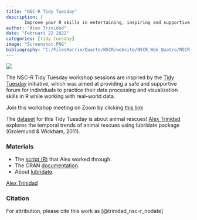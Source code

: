 ```yaml
---
title: "NSC-R Tidy Tuesday"
description: |
       Improve your R skills in entertaining, inspiring and supportive sessions moderated by your own colleagues.
author: "Alex Trinidad"
date: "Februari 22 2022"
categories: [tidy tuesday]
image: "Screenshot.PNG"
bibliography: "C:/FilesHarrie/Quarto/NSCR/website/NSCR_Web_Quatro/NSCR_Blog_Quarto/references/references.bib"
---
```


![](Screenshot.PNG)

The NSC-R Tidy Tuesday workshop sessions are inspired by the [Tidy Tuesday](https://www.tidytuesday.com/) initiative, which was aimed at providing a safe and supportive forum for individuals to practice their data processing and visualization skills in R while working with real-world data.

Join this workshop meeting on Zoom by clicking [this link](https://us02web.zoom.us/j/84912367177?pwd=cElFYmZ4ckNidSs4QzdvdUQ4M2tlUT09)

The [dataset](https://github.com/rfordatascience/tidytuesday/tree/master/data/2021/2021-06-29) for this Tidy Tuesday is about animal rescues! [Alex Trinidad](https://twitter.com/atrinidad_psi) explores the temporal trends of animal rescues using lubridate package (Grolemund & Wickham, 2011).

### Materials

-   The [script (R)](https://uni-koeln.sciebo.de/s/si6tjDuWIOIm0tF) that Alex worked through.
-   The CRAN [documentation](https://cran.r-project.org/web/packages/lubridate/lubridate.pdf).
-   About [lubridate](https://lubridate.tidyverse.org/).

[Alex Trinidad](https://twitter.com/atrinidad_psi)

### Citation

For attribution, please cite this work as [@trinidad_nsc-r_nodate]
